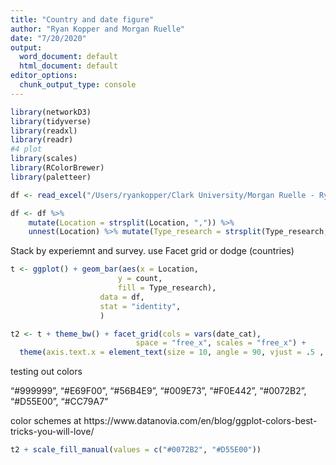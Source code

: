 ```yaml
---
title: "Country and date figure"
author: "Ryan Kopper and Morgan Ruelle"
date: "7/20/2020"
output:
  word_document: default
  html_document: default
editor_options:
  chunk_output_type: console
---
```

```r
library(networkD3)
library(tidyverse)
library(readxl)
library(readr)
#4 plot
library(scales)
library(RColorBrewer)
library(paletteer)

```

```r


df <- read_excel("/Users/ryankopper/Clark University/Morgan Ruelle - Ryan Kopper Research/Push Pull Systematic Review/Table of journals included.xlsx", sheet = "included")

```

```r

df <- df %>% 
    mutate(Location = strsplit(Location, ",")) %>% 
    unnest(Location) %>% mutate(Type_research = strsplit(Type_research, ",")) %>% unnest(Type_research) %>% mutate(date_cat=cut(Date, breaks = c(-Inf, 2004, 2009, 2014, Inf), labels = c("2000-2004","2005-2009","2010-2014","2015-2019"))) %>% group_by(date_cat, `Type_research`, Location) %>% summarise(count = n())

```
Stack by experiemnt and survey. use Facet grid or dodge (countries)

```r
t <- ggplot() + geom_bar(aes(x = Location,
                        y = count,
                        fill = Type_research),
                    data = df,
                    stat = "identity",
                    )
```

```r
t2 <- t + theme_bw() + facet_grid(cols = vars(date_cat), 
                            space = "free_x", scales = "free_x") +
  theme(axis.text.x = element_text(size = 10, angle = 90, vjust = .5 ,  hjust = 1), legend.position = "bottom") + ylab("Number of studies") + scale_fill_discrete(name = "Type of study", labels = c("field experiment", "farmer survey")) 

```
testing out colors

"#999999", "#E69F00", "#56B4E9", "#009E73",
          "#F0E442", "#0072B2", "#D55E00", "#CC79A7"

color schemes at
https://www.datanovia.com/en/blog/ggplot-colors-best-tricks-you-will-love/
```r
t2 + scale_fill_manual(values = c("#0072B2", "#D55E00"))

```

